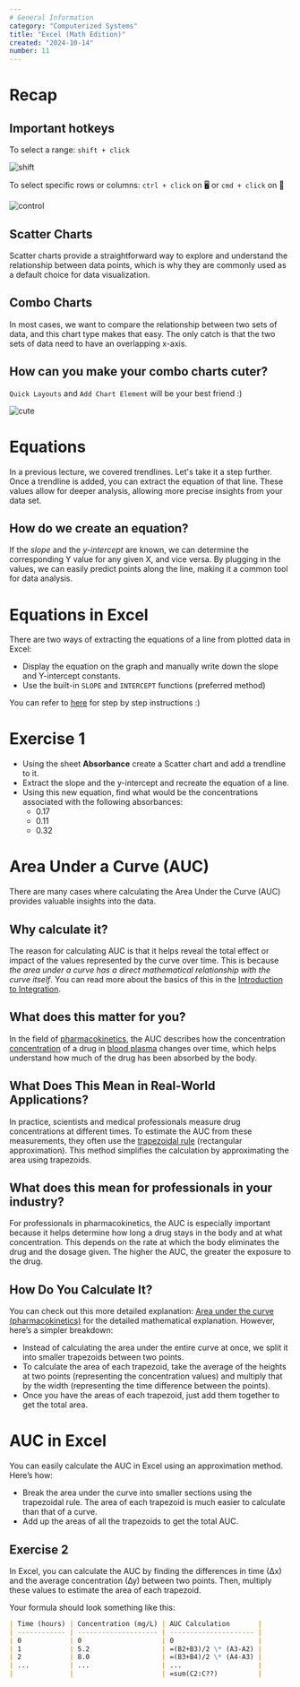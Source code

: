 ```yaml
---
# General Information
category: "Computerized Systems"
title: "Excel (Math Edition)"
created: "2024-10-14"
number: 11
---
```


# Recap

## Important hotkeys

To select a range: `shift + click`

![shift](./assets/shift.gif)

To select specific rows or columns: `ctrl + click` on 🖥️ or `cmd + click` on 🍎

![control](./assets/control.gif)

## Scatter Charts

Scatter charts provide a straightforward way to explore and understand the relationship between data points, which is why they are commonly used as a default choice for data visualization.

## Combo Charts

In most cases, we want to compare the relationship between two sets of data, and this chart type makes that easy. The only catch is that the two sets of data need to have an overlapping x-axis.

## How can you make your combo charts cuter?

`Quick Layouts` and `Add Chart Element` will be your best friend :)

![cute](./assets/cuter.gif)

# Equations

In a previous lecture, we covered trendlines. Let's take it a step further. Once a trendline is added, you can extract the equation of that line. These values allow for deeper analysis, allowing more precise insights from your data set.

## How do we create an equation?

If the _slope_ and the _y-intercept_ are known, we can determine the corresponding Y value for any given X, and vice versa. By plugging in the values, we can easily predict points along the line, making it a common tool for data analysis.

# Equations in Excel

There are two ways of extracting the equations of a line from plotted data in Excel:

- Display the equation on the graph and manually write down the slope and Y-intercept constants.
- Use the built-in `SLOPE` and `INTERCEPT` functions (preferred method)

You can refer to [here](https://www.ablebits.com/office-addins-blog/2019/01/16/excel-trendline-types-equations-formulas/) for step by step instructions :)

# Exercise 1

- Using the sheet **Absorbance** create a Scatter chart and add a trendline to it.
- Extract the slope and the y-intercept and recreate the equation of a line.
- Using this new equation, find what would be the concentrations associated with the following absorbances:
  - 0.17
  - 0.11
  - 0.32

# Area Under a Curve (AUC)

There are many cases where calculating the Area Under the Curve (AUC) provides valuable insights into the data.

## Why calculate it?

The reason for calculating AUC is that it helps reveal the total effect or impact of the values represented by the curve over time. This is because _the area under a curve has a direct mathematical relationship with the curve itself_. You can read more about the basics of this in the [Introduction to Integration](https://www.mathsisfun.com/calculus/integration-introduction.html).

## What does this matter for you?

In the field of [pharmacokinetics](https://en.wikipedia.org/wiki/Pharmacokinetics), the AUC describes how the concentration [concentration](https://en.wikipedia.org/wiki/Concentration) of a drug in [blood plasma](https://en.wikipedia.org/wiki/Blood_plasma) changes over time, which helps understand how much of the drug has been absorbed by the body.

## What Does This Mean in Real-World Applications?

In practice, scientists and medical professionals measure drug concentrations at different times. To estimate the AUC from these measurements, they often use the [trapezoidal rule](https://en.wikipedia.org/wiki/Trapezoidal_rule) (rectangular approximation). This method simplifies the calculation by approximating the area using trapezoids.

## What does this mean for professionals in your industry?

For professionals in pharmacokinetics, the AUC is especially important because it helps determine how long a drug stays in the body and at what concentration. This depends on the rate at which the body eliminates the drug and the dosage given. The higher the AUC, the greater the exposure to the drug.

## How Do You Calculate It?

You can check out this more detailed explanation: [Area under the curve (pharmacokinetics)](https://en.wikipedia.org/wiki/Area_under_the_curve_%28pharmacokinetics%29) for the detailed mathematical explanation. However, here’s a simpler breakdown:

- Instead of calculating the area under the entire curve at once, we split it into smaller trapezoids between two points.
- To calculate the area of each trapezoid, take the average of the heights at two points (representing the concentration values) and multiply that by the width (representing the time difference between the points).
- Once you have the areas of each trapezoid, just add them together to get the total area.

# AUC in Excel

You can easily calculate the AUC in Excel using an approximation method. Here’s how:

- Break the area under the curve into smaller sections using the trapezoidal rule. The area of each trapezoid is much easier to calculate than that of a curve.
- Add up the areas of all the trapezoids to get the total AUC.

## Exercise 2

In Excel, you can calculate the AUC by finding the differences in time (∆x) and the average concentration (∆y) between two points. Then, multiply these values to estimate the area of each trapezoid.

Your formula should look something like this:

```md
| Time (hours) | Concentration (mg/L) | AUC Calculation       |
| ------------ | -------------------- | --------------------- |
| 0            | 0                    | 0                     |
| 1            | 5.2                  | =(B2+B3)/2 \* (A3-A2) |
| 2            | 8.0                  | =(B3+B4)/2 \* (A4-A3) |
| ...          | ...                  | ...                   |
|              |                      | =sum(C2:C??)          |
```
